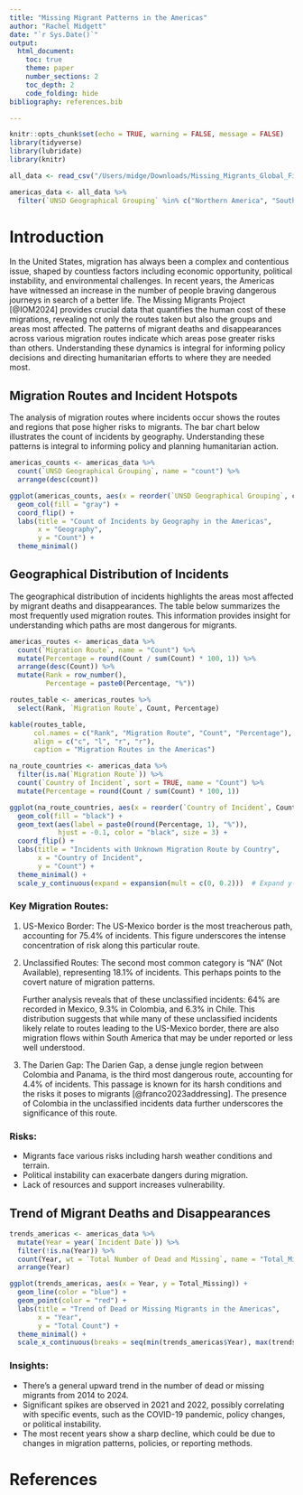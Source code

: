 ```yaml
---
title: "Missing Migrant Patterns in the Americas"
author: "Rachel Midgett"
date: "`r Sys.Date()`"
output: 
  html_document:
    toc: true
    theme: paper
    number_sections: 2
    toc_depth: 2
    code_folding: hide
bibliography: references.bib

---
```

```r
knitr::opts_chunk$set(echo = TRUE, warning = FALSE, message = FALSE)
library(tidyverse)
library(lubridate)
library(knitr)

all_data <- read_csv("/Users/midge/Downloads/Missing_Migrants_Global_Figures_allData.csv")

americas_data <- all_data %>%
  filter(`UNSD Geographical Grouping` %in% c("Northern America", "South America", "Central America", "Caribbean"))
```

# Introduction
In the United States, migration has always been a complex and contentious issue, shaped by countless factors including economic opportunity, political instability, and environmental challenges. In recent years, the Americas have witnessed an increase in the number of people braving dangerous journeys in search of a better life. The Missing Migrants Project [@IOM2024] provides crucial data that quantifies the human cost of these migrations, revealing not only the routes taken but also the groups and areas most affected. The patterns of migrant deaths and disappearances across various migration routes indicate which areas pose greater risks than others. Understanding these dynamics is integral for informing policy decisions and directing humanitarian efforts to where they are needed most.

## Migration Routes and Incident Hotspots
The analysis of migration routes where incidents occur shows the routes and regions that pose higher risks to migrants. The bar chart below illustrates the count of incidents by geography. Understanding these patterns is integral to informing policy and planning humanitarian action.


```r

americas_counts <- americas_data %>%
  count(`UNSD Geographical Grouping`, name = "count") %>%
  arrange(desc(count))

ggplot(americas_counts, aes(x = reorder(`UNSD Geographical Grouping`, count), y = count)) +
  geom_col(fill = "gray") +
  coord_flip() +
  labs(title = "Count of Incidents by Geography in the Americas",
       x = "Geography",
       y = "Count") +
  theme_minimal()
```

## Geographical Distribution of Incidents
The geographical distribution of incidents highlights the areas most affected by migrant deaths and disappearances. The table below summarizes the most frequently used migration routes. This information provides insight for understanding which paths are most dangerous for migrants.

```r

americas_routes <- americas_data %>%
  count(`Migration Route`, name = "Count") %>%
  mutate(Percentage = round(Count / sum(Count) * 100, 1)) %>%
  arrange(desc(Count)) %>%
  mutate(Rank = row_number(),
         Percentage = paste0(Percentage, "%"))

routes_table <- americas_routes %>%
  select(Rank, `Migration Route`, Count, Percentage)

kable(routes_table, 
      col.names = c("Rank", "Migration Route", "Count", "Percentage"),
      align = c("c", "l", "r", "r"),
      caption = "Migration Routes in the Americas")

na_route_countries <- americas_data %>%
  filter(is.na(`Migration Route`)) %>%
  count(`Country of Incident`, sort = TRUE, name = "Count") %>%
  mutate(Percentage = round(Count / sum(Count) * 100, 1))

ggplot(na_route_countries, aes(x = reorder(`Country of Incident`, Count), y = Count)) +
  geom_col(fill = "black") +
  geom_text(aes(label = paste0(round(Percentage, 1), "%")), 
            hjust = -0.1, color = "black", size = 3) +
  coord_flip() +
  labs(title = "Incidents with Unknown Migration Route by Country",
       x = "Country of Incident",
       y = "Count") +
  theme_minimal() +
  scale_y_continuous(expand = expansion(mult = c(0, 0.2)))  # Expand y-axis to fit labels
```

### Key Migration Routes:
1. US-Mexico Border: The US-Mexico border is the most treacherous path, accounting for 75.4% of incidents. This figure underscores the intense concentration of risk along this particular route.


  
2. Unclassified Routes: The second most common category is "NA" (Not Available), representing 18.1% of incidents. This perhaps points to the covert nature of migration patterns.
   
   Further analysis reveals that of these unclassified incidents: 64% are recorded in Mexico, 9.3% in Colombia, and 6.3% in Chile. This distribution suggests that while many of these unclassified incidents likely relate to routes  leading to the US-Mexico border, there are also migration flows within South America that may be    under reported or less well understood.



3. The Darien Gap: The Darien Gap, a dense jungle region between Colombia and Panama, is the third most dangerous route, accounting for 4.4% of incidents. This passage is known for its harsh conditions and the risks it poses to migrants [@franco2023addressing]. The presence of Colombia in the unclassified incidents data further underscores the significance of this route.


### Risks:
  + Migrants face various risks including harsh weather conditions and terrain.
  + Political instability can exacerbate dangers during migration.
  + Lack of resources and support increases vulnerability.

## Trend of Migrant Deaths and Disappearances

```r

trends_americas <- americas_data %>%
  mutate(Year = year(`Incident Date`)) %>%
  filter(!is.na(Year)) %>%
  count(Year, wt = `Total Number of Dead and Missing`, name = "Total_Missing") %>%
  arrange(Year)

ggplot(trends_americas, aes(x = Year, y = Total_Missing)) +
  geom_line(color = "blue") +
  geom_point(color = "red") +
  labs(title = "Trend of Dead or Missing Migrants in the Americas",
       x = "Year",
       y = "Total Count") +
  theme_minimal() +
  scale_x_continuous(breaks = seq(min(trends_americas$Year), max(trends_americas$Year), by = 1))
```


### Insights:
  + There's a general upward trend in the number of dead or missing migrants from 2014 to 2024.
  + Significant spikes are observed in 2021 and 2022, possibly correlating with specific events,        such as the COVID-19 pandemic, policy changes, or political instability.
  + The most recent years show a sharp decline, which could be due to changes in migration patterns,     policies, or reporting methods.

# References




